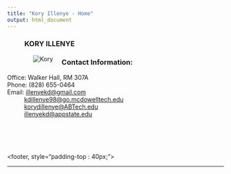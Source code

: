 ```yaml
---
title: "Kory Illenye - Home"
output: html_document
---
```


<style type="text/css">
.title {
  display: none;
}

#getting-started img {
  margin-right: 10px;
}

</style>
<figure>
<div class="row-sm-6">
### **KORY ILLENYE**
</div>

<img src="./images/illenyekd.jpg" alt="Kory" align="left" hspace="20">
</figure>

<div class="row-sm-6">

### **Contact Information:**
Office: Walker Hall, RM 307A <br>
Phone: (828) 655-0464 <br>
Email: [illenyekd@gmail.com](mailto:illenyekd@gmail.com)<br>
&nbsp;&nbsp;&nbsp;&nbsp;&nbsp;&nbsp;&nbsp;&nbsp;&nbsp; [kdillenye98@go.mcdowelltech.edu](kdillenye98@go.mcdowelltech.edu)<br>
&nbsp;&nbsp;&nbsp;&nbsp;&nbsp;&nbsp;&nbsp;&nbsp;&nbsp; [korydillenye@ABTech.edu](korydillenye@abtech.edu)<br>
&nbsp;&nbsp;&nbsp;&nbsp;&nbsp;&nbsp;&nbsp;&nbsp;&nbsp; [illenyekd@appstate.edu](illenyekd@appstate.edu)

</div>
<br><br><br><br>
<div class="row-sm-6">

</div>

<footer, style="padding-top : 40px;">
<center>

-------

</center>
</footer>
